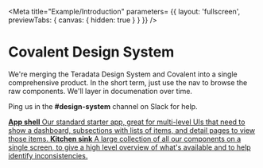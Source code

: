 <!-- introduction.stories.mdx -->


<Meta 
    title="Example/Introduction"
    parameters= {{
        layout: 'fullscreen',
        previewTabs: { 
          canvas: { hidden: true } 
        }
    }}
/>

# Covalent Design System

We're merging the Teradata Design System and Covalent into a single 
comprehensive product. In the short term, just use the nav to browse
the raw components. We'll layer in documenation over time.

Ping us in the **#design-system** channel on Slack for help.

<div className="link-list">
  <a
    className="link-item"
    href="/story/pattern-app-shell--basic"
  >
    <span>
      <strong>App shell</strong>
      Our standard starter app, great for multi-level UIs that need to 
      show a dashboard, subsections with lists of items, and detail pages
      to view those items.
    </span>
  </a>
  <a
    className="link-item"
    href="/story/pattern-kitchen-sink--basic"
  >
    <span>
      <strong>Kitchen sink</strong>
      A large collection of all our components on a single screen, to give
      a high level overview of what's available and to help identify inconsistencies.
    </span>
  </a>
</div>